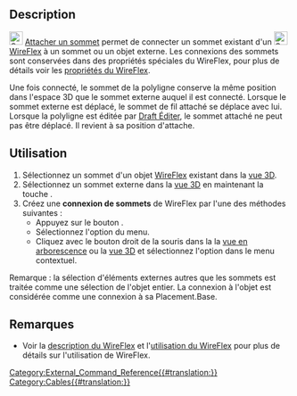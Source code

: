 <languages/>

<div class="mw-translate-fuzzy">
{{Docnav/fr
|[[Cables_DelVertex/fr|Supprimer un sommet]]
|[[Cables_RemoveVertexAttachment/fr|Supprimer la connexion d'un sommet]]
|[[Cables_Workbench/fr|Cables]]
|IconL=Cables_DelVertex.svg
|IconR=Cables_RemoveVertexAttachment.svg
|IconC=Cables_workbench_icon.svg
}}
</div>

{{GuiCommand/fr
|Name=Cables AttachVertex
|Name/fr=Cables Attacher un sommet
|MenuLocation=Cable Wires → Add Vertex
|Workbenches=[[Cables_Workbench/fr|Cables]]
|Shortcut=
|Version=1.0
|SeeAlso=[[Cables_RemoveVertexAttachment/fr|Cables Supprimer la connexion d'un sommet]]
}}

==Description==

[[Image:Cables_AttachVertex.svg|24px]] [[Cables_AttachVertex/fr|Attacher un sommet]] permet de connecter un sommet existant d'un [[Image:Cables_WireFlex.svg|24px]] [[Cables_WireFlex/fr|WireFlex]] à un sommet ou un objet externe. Les connexions des sommets sont conservées dans des propriétés spéciales du WireFlex, pour plus de détails voir les [[Cables_WireFlex/fr#Propriétés|propriétés du WireFlex]].

Une fois connecté, le sommet de la polyligne conserve la même position dans l'espace 3D que le sommet externe auquel il est connecté. Lorsque le sommet externe est déplacé, le sommet de fil attaché se déplace avec lui. Lorsque la polyligne est éditée par [[Draft_Edit/fr|Draft Éditer]], le sommet attaché ne peut pas être déplacé. Il revient à sa position d'attache.

<span id="Usage"></span>
==Utilisation==

# Sélectionnez un sommet d'un objet [[Cables_WireFlex/fr|WireFlex]] existant dans la [[3D_view/fr|vue 3D]].
# Sélectionnez un sommet externe dans la [[3D_view/fr|vue 3D]] en maintenant la touche {{KEY|CTRL}}.
# Créez une '''connexion de sommets''' de WireFlex par l'une des méthodes suivantes :
#* Appuyez sur le bouton {{Button|[[Image:Cables_AttachVertex.svg|16px]] [[Cables_AttachVertex/fr|Attach Vertex]]}}.
#* Sélectionnez l'option {{MenuCommand|Cable Wires → [[Image:Cables_AttachVertex.svg|16px]] Attach Vertex}} du menu.
#* Cliquez avec le bouton droit de la souris dans la la [[Tree_view/fr|vue en arborescence]] ou la [[3D_view/fr|vue 3D]] et sélectionnez l'option {{MenuCommand|Cable Wires → [[Image:Cables_AttachVertex.svg|16px]] Attach Vertex}} dans le menu contextuel.

Remarque : la sélection d'éléments externes autres que les sommets est traitée comme une sélection de l'objet entier. La connexion à l'objet est considérée comme une connexion à sa Placement.Base.

<span id="Notes"></span>
==Remarques==

* Voir la [[Cables_WireFlex/fr#Description|description du WireFlex]] et l'[[Cables_WireFlex/fr#Utilisation|utilisation du WireFlex]] pour plus de détails sur l'utilisation de WireFlex.


<div class="mw-translate-fuzzy">
{{Docnav/fr
|[[Cables_DelVertex/fr|Supprimer un sommet]]
|[[Cables_RemoveVertexAttachment/fr|Supprimer la connexion d'un sommet]]
|[[Cables_Workbench/fr|Cables]]
|IconL=Cables_DelVertex.svg
|IconR=Cables_RemoveVertexAttachment.svg
|IconC=Cables_workbench_icon.svg
}}
</div>

[[Category:External_Command_Reference{{#translation:}}]]
[[Category:Cables{{#translation:}}]]